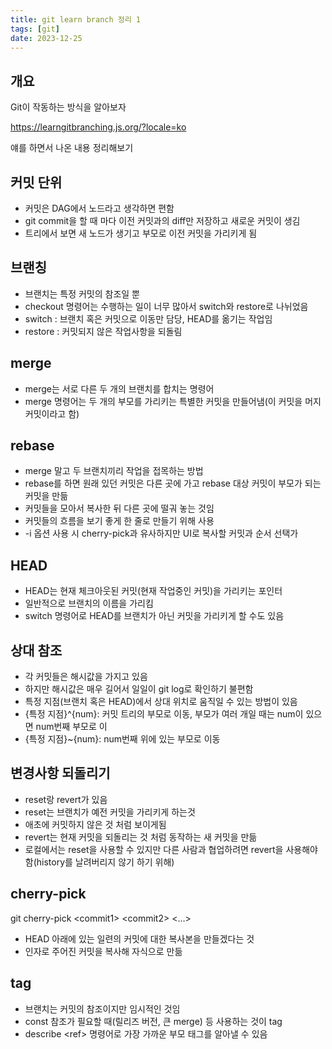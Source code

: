 ```yaml
---
title: git learn branch 정리 1
tags: [git]
date: 2023-12-25
---
```

## 개요

Git이 작동하는 방식을 알아보자

https://learngitbranching.js.org/?locale=ko

얘를 하면서 나온 내용 정리해보기

## 커밋 단위

- 커밋은 DAG에서 노드라고 생각하면 편함
- git commit을 할 때 마다 이전 커밋과의 diff만 저장하고 새로운 커밋이 생김
- 트리에서 보면 새 노드가 생기고 부모로 이전 커밋을 가리키게 됨

## 브랜칭

- 브랜치는 특정 커밋의 참조일 뿐
- checkout 명령어는 수행하는 일이 너무 많아서 switch와 restore로 나뉘었음
- switch : 브랜치 혹은 커밋으로 이동만 담당, HEAD를 옮기는 작업임
- restore : 커밋되지 않은 작업사항을 되돌림

## merge

- merge는 서로 다른 두 개의 브랜치를 합치는 명령어
- merge 명령어는 두 개의 부모를 가리키는 특별한 커밋을 만들어냄(이 커밋을 머지 커밋이라고 함)

## rebase

- merge 말고 두 브랜치끼리 작업을 접목하는 방법
- rebase를 하면 원래 있던 커밋은 다른 곳에 가고 rebase 대상 커밋이 부모가 되는 커밋을 만듦
- 커밋들을 모아서 복사한 뒤 다른 곳에 떨궈 놓는 것임
- 커밋들의 흐름을 보기 좋게 한 줄로 만들기 위해 사용
- -i 옵션 사용 시 cherry-pick과 유사하지만 UI로 복사할 커밋과 순서 선택가

## HEAD

- HEAD는 현재 체크아웃된 커밋(현재 작업중인 커밋)을 가리키는 포인터
- 일반적으로 브랜치의 이름을 가리킴
- switch 명령어로 HEAD를 브랜치가 아닌 커밋을 가리키게 할 수도 있음

## 상대 참조

- 각 커밋들은 해시값을 가지고 있음
- 하지만 해시값은 매우 길어서 일일이 git log로 확인하기 불편함
- 특정 지점(브랜치 혹은 HEAD)에서 상대 위치로 움직일 수 있는 방법이 있음
- \{특정 지점\}^\{num\}: 커밋 트리의 부모로 이동, 부모가 여러 개일 때는 num이 있으면 num번째 부모로 이
- \{특정 지점\}~\{num\}: num번째 위에 있는 부모로 이동

## 변경사항 되돌리기

- reset랑 revert가 있음
- reset는 브랜치가 예전 커밋을 가리키게 하는것
- 애초에 커밋하지 않은 것 처럼 보이게됨
- revert는 현재 커밋을 되돌리는 것 처럼 동작하는 새 커밋을 만듦
- 로컬에서는 reset을 사용할 수 있지만 다른 사람과 협업하려면 revert을 사용해야함(history를 날려버리지 않기 하기 위해)

## cherry-pick

git cherry-pick \<commit1\> \<commit2\> \<…\>

- HEAD 아래에 있는 일련의 커밋에 대한 복사본을 만들겠다는 것
- 인자로 주어진 커밋을 복사해 자식으로 만듦

## tag

- 브랜치는 커밋의 참조이지만 임시적인 것임
- const 참조가 필요할 때(릴리즈 버전, 큰 merge) 등 사용하는 것이 tag
- describe \<ref\> 명령어로 가장 가까운 부모 태그를 알아낼 수 있음